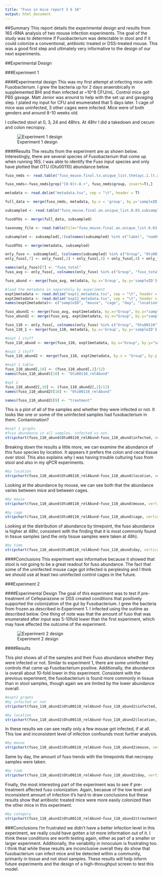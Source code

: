 ```yaml
---
title: "Fuso in mice report 3 6 16"
output: html_document
---
```


##Summary
This report details the experimental design and results from 16S rRNA analysis of two mouse infection experiments. The goal of the study was to determine if Fusobacterium was detectable in stool and if it could colonize a conventional, antibiotic treated or DSS-treated mouse. This was a good first step and ultimately very informative to the design of our next experiments. 

##Experimental Design

###Experiment 1

####Experimental design
This was my first attempt at infecting mice with Fusobacterium. I grew the bacteria up for 2 days anaerobically in supplemented BHI and then infected at ~10^8 CFU/mL. Control mice got PBS gavage. Matt Jenior was around to help with the set up and gavaging step. I plated my input for CFU and enumerated that 5 days later. 1 cage of mice was uninfected, 3 other cages were infected. Mice were of both genders and around 8-10 weeks old. 

I collected stool at 0, 3, 24 and 48hrs. At 48hr I did a takedown and cecum and colon necropsy. 

![Experiment 1 design](expt2diagram.png)

####Results
The results from the experiment are as shown below. Interestingly, there are several species of Fusobacterium that come up when running 16S. I was able to identify the Fuso input species and only have plotted that OTU (Otu00110) abundance below. 

```r
fuso_nmds <- read.table("fuso_mouse.final.tx.unique_list.thetayc.1.lt.ave.nmds.axes", header = T)

fuso_nmds<-fuso_nmds[grep("[0-9]+-8.+", fuso_nmds$group, invert=T),]

metadata <- read.delim("metadata.tsv", sep = "\t", header = T)

full_data <- merge(fuso_nmds, metadata, by.x = 'group', by.y='sampleID')

subsampled <- read.table("fuso_mouse.final.an.unique_list.0.03.subsample.shared", header = T)

fusoOTUs <- merge(full_data, subsampled)

taxonomy_file <- read.table(file="fuso_mouse.final.an.unique_list.0.03.cons.taxonomy", header =T, row.names = 1)

subsampled <- subsampled[,!(colnames(subsampled) %in% c("label", "numOtus"))]

fusoOTUs <- merge(metadata, subsampled)

only_fuso <- subsampled[, (colnames(subsampled) %in% c("Group", "Otu00110", "Otu00243", "Otu00313", "Otu00961", "Otu00994", "Otu01880"))]
only_fuso[,7] <- only_fuso[,2] + only_fuso[,3] + only_fuso[,4] + only_fuso[,5] + only_fuso[,6]

names(only_fuso)[7] <- "fuso_total"
fuso_avg <- only_fuso[, colnames(only_fuso) %in% c("Group", "fuso_total")]

fuso_abund <- merge(fuso_avg, metadata, by.x='Group', by.y='sampleID')

#load the metadata in separately by experiment 
expt1metadata <- read.delim("expt1_metadata.tsv", sep = "\t", header = T)
expt2metadata <- read.delim("expt2_metadata.tsv", sep = "\t", header = T)
names(expt2metadata)<- c("sampleID", "mouse", "cage", "day", "location", "experiment", "infected")

fuso_abund1 <- merge(fuso_avg, expt1metadata, by.x="Group", by.y="sampleID")
fuso_abund2 <- merge(fuso_avg, expt2metadata, by.x="Group", by.y="sampleID")

fuso_110 <- only_fuso[, colnames(only_fuso) %in% c("Group", "Otu00110")]
fuso_110_1 <- merge(fuso_110, metadata, by.x='Group', by.y='sampleID')

#expt 1 stuff
fuso_110_abund <- merge(fuso_110, expt1metadata, by.x="Group", by.y="sampleID")

#expt 2 stuff 
fuso_110_abund2 <- merge(fuso_110, expt2metadata, by.x = "Group", by.y = "sampleID")

#expt 1 table
fuso_110_abund[,10] <- (fuso_110_abund[,2]/12)
names(fuso_110_abund)[10] <- "Otu00110_relAbund"

#xpt 2
fuso_110_abund2[,10] <- (fuso_110_abund2[,2]/12)
names(fuso_110_abund2)[10] <- "Otu00110_relAbund"

names(fuso_110_abund2)[9] <- "treatment"
```

This is a plot of all of the samples and whether they were infected or not. It looks like one or some of the uninfected samples had fusobacterium in them. Contamination? 

```r
#expt 1 graphs
#fuso abundance in all samples, infected vs not.
stripchart(fuso_110_abund$Otu00110_relAbund~fuso_110_abund$infected, vertical = 'TRUE', method = 'jitter', main = "fusobacterium OTU00110 abundance, expt 1", xlab = "infected?", ylab = "n OTU00110 fuso abundance")
```


Breaking down the results a little more, we can examine the abundance of this fuso species by location. It appears it prefers the colon and cecal tissue over stool. This also explains why I was having trouble culturing fuso from stool and also in my qPCR experiments. 

```r
#by location
stripchart(fuso_110_abund$Otu00110_relAbund~fuso_110_abund$location, vertical = 'TRUE', method = 'jitter', main = "Fusobacterium abundance, expt 1", xlab = "location", ylab = "%Fuso abundance")
```

Looking at the abundance by mouse, we can see both that the abundance varies between mice and between cages. 

```r
#by mouse
stripchart(fuso_110_abund$Otu00110_relAbund~fuso_110_abund$mouse, vertical = 'TRUE', method = 'jitter', main = "Fusobacterium abundance by mouse, expt 1", xlab = "mouse #", ylab = "%Fuso abundance")
```


```r
#by cage
stripchart(fuso_110_abund$Otu00110_relAbund~fuso_110_abund$cage, vertical = 'TRUE', method = 'jitter', main = "Fusobacterium abundance by cage, expt 1", xlab = "cage", ylab = "%Fuso abundance")
```

Looking at the distribution of abundance by timepoint, the fuso abundance is higher at 48hr, consistent with the finding that it is most commonly found in tissue samples (and the only tissue samples were taken at 48h). 

```r
#by time
stripchart(fuso_110_abund$Otu00110_relAbund~fuso_110_abund$day, vertical = 'TRUE', method = 'jitter', main = "Fusobacterium abundance by timepoint, expt 1", xlab = "day", ylab = "n OTU00110 fuso abundance")
```

####Conclusions 
This experiment was informative because it showed that stool is not going to be a great readout for fuso abundance. The fact that some of the uninfected mouse cage got infected is perplexing and I think we should use at least two uninfected control cages in the future. 

###Experiment 2

####Experimental Design 
The goal of this experiment was to test if pre-treatment of Cefeparazone or DSS created conditions that positively supported the colonization of the gut by Fusobacterium. I grew the bacteria from frozen as described in Experiment 1. I infected using the outline as described below. One thing of note was that the amount of fuso that was enumerated after input was 5-10fold lower than the first experiment, which may have affected the outcome of the experiment. 

![Experiment 2 design](expt1diagram.png)

####Results 

This plot shows all of the samples and their Fuso abundance whether they were infected or not. Similar to experiment 1, there are some uninfected controls that came up Fusobacterium positive. Additionally, the abundance is overall about 10-fold lower in this experiment. Consistent with the previous experiment, the fusobacterium is found more commonly in tissue than in stool samples, though again we are limited by the lower abundance overall. 

```r
#expt2 graphs 
#by infected or not
stripchart(fuso_110_abund2$Otu00110_relAbund~fuso_110_abund2$infected, vertical = 'TRUE', method = 'jitter', main = "fusobacterium abundance, expt 2", xlab = "infected?", ylab = "n OTU00110 fuso abundance")
```

```r
#by location
stripchart(fuso_110_abund2$Otu00110_relAbund~fuso_110_abund2$location, vertical = 'TRUE', method = 'jitter', main = "fusobacterium OTU00110 abundance, expt 2", xlab = "location", ylab = "n OTU00110 fuso abundance")
```

In these results we can see really only a few mouse got infected, if at all. This low and inconsistent level of infection confounds most further analysis. 

```r
#by mouse
stripchart(fuso_110_abund2$Otu00110_relAbund~fuso_110_abund2$mouse, vertical = 'TRUE', method = 'jitter', main = "fusobacterium OTU00110 abundance, expt 2", xlab = "mouse", ylab = "n OTU00110 fuso abundance")
```

Same by day, the amount of fuso trends with the timepoints that necropsy samples were taken. 

```r
#by time
stripchart(fuso_110_abund2$Otu00110_relAbund~fuso_110_abund2$day, vertical = 'TRUE', method = 'jitter', col = c("red", "orange", "yellow", "green", "blue", "purple"), main = "n samples with fusobacterium OTU00110 present, expt 1", xlab = "day", ylab = "n OTU00110 fuso abundance")
```

Finally, the most interesting part of the experiment was to see if pre-treatment affected fuso colonization. Again, becasue of the low level and inconsistent amount of infection it's hard to draw conclusions but these results show that antibiotic treated mice were more easily colonized than the other mice in this experiment. 

```r
#by category
stripchart(fuso_110_abund2$Otu00110_relAbund~fuso_110_abund2$treatment, vertical = 'TRUE', method = 'jitter', col = c("green", "blue", "purple"), main = "n samples with fusobacterium OTU00110 present, expt 2", xlab = "treatment", ylab = "n OTU00110 fuso abundance")
```

###Conclusions
I'm frustrated we didn't have a better infection level in this experiment, we really could have gotten a lot more information out of it. I think these conditions are worth testing again, either as part of a smaller or larger experiment. Additionally, the variability in innoculum is frustrating too. I think that while these results are inconclusive overall they do show that fusobacterium can infect mice and be detected within a community, primarily in tissue and not stool samples. These results will help inform future experiments and the design of a high-throughput screen to test this model. 
